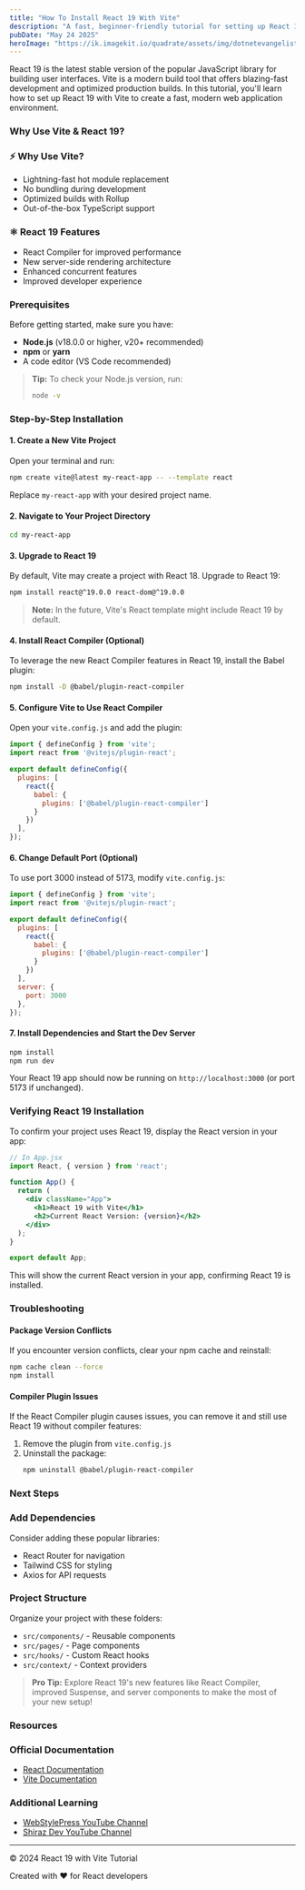 ```yaml
---
title: "How To Install React 19 With Vite"
description: "A fast, beginner-friendly tutorial for setting up React 19 with Vite, including tips, troubleshooting, and best practices."
pubDate: "May 24 2025"
heroImage: "https://ik.imagekit.io/quadrate/assets/img/dotnetevangelist/react-tutorial.png?updatedAt=1748087869316"
---
```


React 19 is the latest stable version of the popular JavaScript library for building user interfaces. Vite is a modern build tool that offers blazing-fast development and optimized production builds. In this tutorial, you'll learn how to set up React 19 with Vite to create a fast, modern web application environment.

### Why Use Vite & React 19?

<div className="grid grid-cols-1 md:grid-cols-2 gap-4 my-6">
  <div className="feature-card">
    <h3 className="text-lg font-semibold mb-2 flex items-center">⚡ Why Use Vite?</h3>
    <ul className="list-disc ml-5 space-y-1">
      <li>Lightning-fast hot module replacement</li>
      <li>No bundling during development</li>
      <li>Optimized builds with Rollup</li>
      <li>Out-of-the-box TypeScript support</li>
    </ul>
  </div>
  <div className="feature-card">
    <h3 className="text-lg font-semibold mb-2 flex items-center">⚛️ React 19 Features</h3>
    <ul className="list-disc ml-5 space-y-1">
      <li>React Compiler for improved performance</li>
      <li>New server-side rendering architecture</li>
      <li>Enhanced concurrent features</li>
      <li>Improved developer experience</li>
    </ul>
  </div>
</div>

### Prerequisites

Before getting started, make sure you have:

- **Node.js** (v18.0.0 or higher, v20+ recommended)
- **npm** or **yarn**
- A code editor (VS Code recommended)

> **Tip:** To check your Node.js version, run:
>
> ```bash
> node -v
> ```

### Step-by-Step Installation

#### 1. Create a New Vite Project

Open your terminal and run:

```bash
npm create vite@latest my-react-app -- --template react
```

Replace `my-react-app` with your desired project name.

#### 2. Navigate to Your Project Directory

```bash
cd my-react-app
```

#### 3. Upgrade to React 19

By default, Vite may create a project with React 18. Upgrade to React 19:

```bash
npm install react@^19.0.0 react-dom@^19.0.0
```

> **Note:** In the future, Vite's React template might include React 19 by default.

#### 4. Install React Compiler (Optional)

To leverage the new React Compiler features in React 19, install the Babel plugin:

```bash
npm install -D @babel/plugin-react-compiler
```

#### 5. Configure Vite to Use React Compiler

Open your `vite.config.js` and add the plugin:

```js
import { defineConfig } from 'vite';
import react from '@vitejs/plugin-react';

export default defineConfig({
  plugins: [
    react({
      babel: {
        plugins: ['@babel/plugin-react-compiler']
      }
    })
  ],
});
```

#### 6. Change Default Port (Optional)

To use port 3000 instead of 5173, modify `vite.config.js`:

```js
import { defineConfig } from 'vite';
import react from '@vitejs/plugin-react';

export default defineConfig({
  plugins: [
    react({
      babel: {
        plugins: ['@babel/plugin-react-compiler']
      }
    })
  ],
  server: {
    port: 3000
  },
});
```

#### 7. Install Dependencies and Start the Dev Server

```bash
npm install
npm run dev
```

Your React 19 app should now be running on `http://localhost:3000` (or port 5173 if unchanged).

### Verifying React 19 Installation

To confirm your project uses React 19, display the React version in your app:

```jsx
// In App.jsx
import React, { version } from 'react';

function App() {
  return (
    <div className="App">
      <h1>React 19 with Vite</h1>
      <h2>Current React Version: {version}</h2>
    </div>
  );
}

export default App;
```

This will show the current React version in your app, confirming React 19 is installed.

### Troubleshooting

#### Package Version Conflicts

If you encounter version conflicts, clear your npm cache and reinstall:

```bash
npm cache clean --force
npm install
```

#### Compiler Plugin Issues

If the React Compiler plugin causes issues, you can remove it and still use React 19 without compiler features:

1. Remove the plugin from `vite.config.js`
2. Uninstall the package:
   ```bash
   npm uninstall @babel/plugin-react-compiler
   ```

### Next Steps

<div className="grid grid-cols-1 md:grid-cols-2 gap-4">
  <div className="feature-card">
    <h3 className="text-lg font-semibold mb-2">Add Dependencies</h3>
    <p>Consider adding these popular libraries:</p>
    <ul className="list-disc ml-5 mt-2 space-y-1">
      <li>React Router for navigation</li>
      <li>Tailwind CSS for styling</li>
      <li>Axios for API requests</li>
    </ul>
  </div>
  <div className="feature-card">
    <h3 className="text-lg font-semibold mb-2">Project Structure</h3>
    <p>Organize your project with these folders:</p>
    <ul className="list-disc ml-5 mt-2 space-y-1">
      <li><code>src/components/</code> - Reusable components</li>
      <li><code>src/pages/</code> - Page components</li>
      <li><code>src/hooks/</code> - Custom React hooks</li>
      <li><code>src/context/</code> - Context providers</li>
    </ul>
  </div>
</div>

> **Pro Tip:** Explore React 19's new features like React Compiler, improved Suspense, and server components to make the most of your new setup!

### Resources

<div className="grid grid-cols-1 md:grid-cols-2 gap-4">
  <div className="feature-card">
    <h3 className="text-lg font-semibold mb-2">Official Documentation</h3>
    <ul className="list-disc ml-5 space-y-2">
      <li><a href="https://react.dev" className="text-blue-600 hover:underline" target="_blank">React Documentation</a></li>
      <li><a href="https://vitejs.dev" className="text-blue-600 hover:underline" target="_blank">Vite Documentation</a></li>
    </ul>
  </div>
  <div className="feature-card">
    <h3 className="text-lg font-semibold mb-2">Additional Learning</h3>
    <ul className="list-disc ml-5 space-y-2">
      <li><a href="https://youtube.com/@webstylepress" className="text-blue-600 hover:underline" target="_blank">WebStylePress YouTube Channel</a></li>
      <li><a href="https://youtube.com/@ShirazDev" className="text-blue-600 hover:underline" target="_blank">Shiraz Dev YouTube Channel</a></li>
    </ul>
  </div>
</div>

---

© 2024 React 19 with Vite Tutorial

Created with ❤️ for React developers
